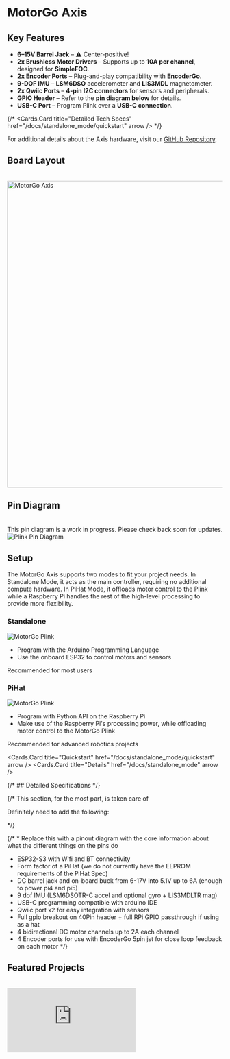 


# MotorGo Axis


## Key Features

- **6–15V Barrel Jack** – ⚠️ Center-positive!
- **2x Brushless Motor Drivers** – Supports up to **10A per channel**, designed for **SimpleFOC**.
- **2x Encoder Ports** – Plug-and-play compatibility with **EncoderGo**.
- **9-DOF IMU** – **LSM6DSO** accelerometer and **LIS3MDL** magnetometer.
- **2x Qwiic Ports** – **4-pin I2C connectors** for sensors and peripherals.
- **GPIO Header** – Refer to the **pin diagram below** for details.
- **USB-C Port** – Program Plink over a **USB-C connection**.


{/* <Cards.Card
    title="Detailed Tech Specs"
    href="/docs/standalone_mode/quickstart"
    arrow
  /> */}

For additional details about the Axis hardware, visit our [GitHub Repository](https://github.com/Every-Flavor-Robotics/motorgo-axis-hardware).




## Board Layout
<br />


<div style={{ textAlign: 'center' }}>
  <img
    src="../assets/plink_layout.png"
    alt="MotorGo Axis"
    width="870"
    height="716"
  />
</div>



## Pin Diagram
<br />

<Callout type="warning" >
    This pin diagram is a work in progress. Please check back soon for updates.
</Callout>
<br />

<Image src="../assets/plink_pin_diagram.png" alt="Plink Pin Diagram" width={1720} height={946} />


## Setup
The MotorGo Axis supports two modes to fit your project needs. In Standalone Mode, it acts as the main controller, requiring no additional compute hardware. In PiHat Mode, it offloads motor control to the Plink while a Raspberry Pi handles the rest of the high-level processing to provide more flexibility.

<TwoColumns>

<Column>


### Standalone

<Image src="../assets/boaty_cad.png" alt="MotorGo Plink" width={891} height={694} />



* Program with the Arduino Programming Language
* Use the onboard ESP32 to control motors and sensors


<Callout type="info" >
    Recommended for most users
</Callout>

</Column>

<Column>

### PiHat


<Image src="../assets/slam_lego_bot.png" alt="MotorGo Plink" width={1000} height={1000} />

* Program with Python API on the Raspberry Pi
* Make use of the Raspberry Pi's processing power, while offloading motor control to the MotorGo Plink


<Callout type="info" >
    Recommended for advanced robotics projects

</Callout>

</Column>

</TwoColumns>

<TwoColumns>

<Column>

<Cards>

  <Cards.Card
    title="Quickstart"
    href="/docs/standalone_mode/quickstart"
    arrow
  />
  <Cards.Card
    title="Details"
    href="/docs/standalone_mode"
    arrow
  />

</Cards>

</Column>

<Column>

<Cards>
  <Cards.Card
    title="Quickstart"
    href="/docs/pihat_mode/quickstart"
    arrow
  />
  <Cards.Card
    title="Details"
    href="/docs/pihat_mode"
    arrow
  />

</Cards>

</Column>

</TwoColumns>


{/* ## Detailed Specifications */}


{/*
This section, for the most part, is taken care of

Definitely need to add the following:

*/}

{/* * Replace this with a pinout diagram with the core information about what the different things on the pins do
* ESP32-S3 with Wifi and BT connectivity
* Form factor of a PiHat (we do not currently have the EEPROM requirements of the PiHat Spec)
* DC barrel jack and on-board buck from 6-17V into 5.1V up to 6A (enough to power pi4 and pi5)
* 9 dof IMU (LSM6DSOTR-C accel and optional gyro + LIS3MDLTR mag)
* USB-C programming compatible with arduino IDE
* Qwiic port x2 for easy integration with sensors
* Full gpio breakout on 40Pin header + full RPi GPIO passthrough if using as a hat
* 4 bidirectional DC motor channels up to 2A each channel
* 4 Encoder ports for use with EncoderGo 5pin jst for close loop feedback on each motor */}

## Featured Projects

<br />

<div style={{ position: "relative", paddingBottom: "56.25%", height: 0, overflow: "hidden", maxWidth: "100%", background: "#000" }}>
  <iframe
    src="https://www.youtube.com/embed/iQhhutAanu0"
    frameBorder="0"
    allow="accelerometer; autoplay; clipboard-write; encrypted-media; gyroscope; picture-in-picture"
    allowFullScreen
    title="YouTube Video"
    style={{
      position: "absolute",
      top: 0,
      left: 0,
      width: "100%",
      height: "100%",
    }}
  />
</div>

